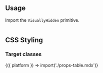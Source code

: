 

## Usage

Import the `VisuallyHidden` primitive.

<Example>
  <DefaultVisuallyHiddenExample />
  
  <ExampleCode>

```jsx file=./examples/DefaultVisuallyHiddenExample.tsx

```

  </ExampleCode>
</Example>

## CSS Styling

### Target classes

<ComponentStyleDisplay componentName="VisuallyHidden" />


<Fragment>
  {({ platform }) => import('./props-table.mdx')}
</Fragment>

